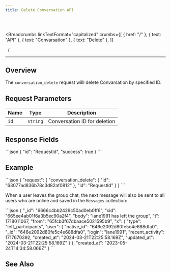 ```yaml
---
title: Delete Conversation API
---
```


<br />



<Breadcrumbs
  linkTextFormat="capitalized"
  crumbs={[
    { href: "/" },
    { text: "API" },
    { text: "Convarsation" },
    { text: "Delete" },
  ]}
>
  <Icon slot="index" name="seti:powershell" />
  <span slot="separator">&nbsp;&nbsp;/&nbsp;</span>
</Breadcrumbs>

---


## Overview

> <Badge text="wss" variant="tip" size="large" />
> <Badge text="conversation_delete" size="large" />

The `conversation_delete` request willl delete Convarsation by specified ID.

## Request Parameters

| Name | Type     | Description                  |
| ---- | -------- | ---------------------------- |
| `id` | `string` | Conversation ID for deletion |

## Response Fields

<Tabs>
  <TabItem label="Response">
```json
{
  "id": "RequestId",
  "success": true
}
```
  </TabItem>
</Tabs>

## Example

<Tabs>
  <TabItem label="Request">
```json
{
  "request": {
    "conversation_delete": {
      "id": "63077ad836b78c3d82af0812"
    },
    "id": "RequestId"
  }
}
```
  </TabItem>  
</Tabs>

When a user leaves the group chat, the next message will also be sent to all users who are online and saved in the `Messages` collection:

<Tabs>
  <TabItem label="Event">
```json
{
  "_id": "6666c4bb2429c50ad0eb0ff6",
  "cid": "665ee4ab01f6a3b5ec90a2f4",
  "body": "lane1991 has left the group",
  "t": 1718011067,
  "from": "65fcb3f67dbaace5021595b9",
  "x": {
    "type": "left_participants",
    "user": {
      "native_id": "646e2092d80fe5c4e688dfa0",
      "_id": "646e2092d80fe5c4e688dfa0",
      "login": "lane1991",
      "recent_activity": 1717670392,
      "created_at": "2024-03-21T22:25:58.169Z",
      "updated_at": "2024-03-21T22:25:58.169Z"
    }
  },
  "created_at": "2023-05-24T14:34:58.066Z"
}
```
  </TabItem>  
</Tabs>

## See Also

<LinkCard
  title="SAMA chat server API: Conversations"
  href="https://medium.com/sama-communications/sama-chat-server-api-conversations-1ae505b07d17"
  description="When we developed our API, we followed three rules: fast, confidential, and scalable. Each of these rules has a powerful force when we choose which messenger you will use. "
/>
<LinkCard
  title="DataBase Records"
  href="/deployment/db-records/"
  description="Collection of complete objects stored in the database."
/>

<script
  src="https://giscus.app/client.js"
  data-repo="SAMA-Communications/sama-server"
  data-repo-id="R_kgDOIBiYjA"
  data-category-id="DIC_kwDOIBiYjM4CuYYL"
  data-mapping="pathname"
  data-strict="0"
  data-reactions-enabled="1"
  data-emit-metadata="0"
  data-input-position="top"
  data-theme="transparent_dark"
  data-lang="en"
  data-loading="lazy"
  crossorigin="anonymous"
  async
></script>
